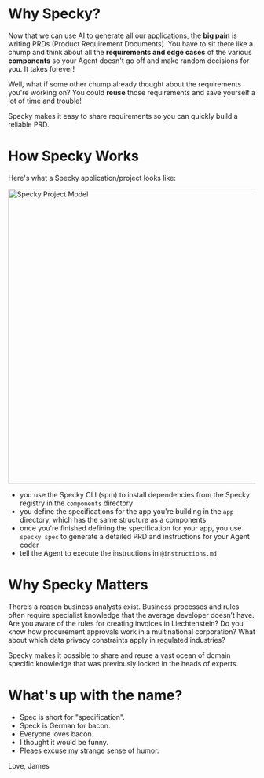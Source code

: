 # Why Specky?

Now that we can use AI to generate all our applications, the **big pain** is writing PRDs (Product Requirement Documents). 
You have to sit there like a chump and think about all the **requirements and edge cases** of
the various **components** so your Agent doesn't go off and make random decisions for you. 
It takes forever!

Well, what if some other chump already thought about the requirements you're working on?
You could **reuse** those requirements and save yourself a lot of time and trouble!

Specky makes it easy to share requirements so you can quickly build a reliable PRD.

# How Specky Works

Here's what a Specky application/project looks like:

<img src="/img/specky-project-model.png" alt="Specky Project Model" width="600" />

- you use the Specky CLI (spm) to install dependencies from the Specky registry in the `components` directory
- you define the specifications for the app you're building in the `app` directory, which has the same structure as a components
- once you're finished defining the specification for your app, you use `specky spec` to generate a detailed PRD and instructions for your Agent coder
- tell the Agent to execute the instructions in `@instructions.md`

# Why Specky Matters

There’s a reason business analysts exist. Business processes and rules often require specialist knowledge that the average developer doesn’t have. 
Are you aware of the rules for creating invoices in Liechtenstein? Do you know how procurement approvals work in a multinational corporation? 
What about which data privacy constraints apply in regulated industries?

Specky makes it possible to share and reuse a vast ocean of domain specific knowledge that was previously locked in the heads of experts.

# What's up with the name?

- Spec is short for "specification". 
- Speck is German for bacon. 
- Everyone loves bacon. 
- I thought it would be funny. 
- Pleaes excuse my strange sense of humor.

Love, James